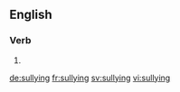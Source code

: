 ==English==

===Verb===
{{head|en}}

# {{present participle of|sully}}

[[de:sullying]]
[[fr:sullying]]
[[sv:sullying]]
[[vi:sullying]]